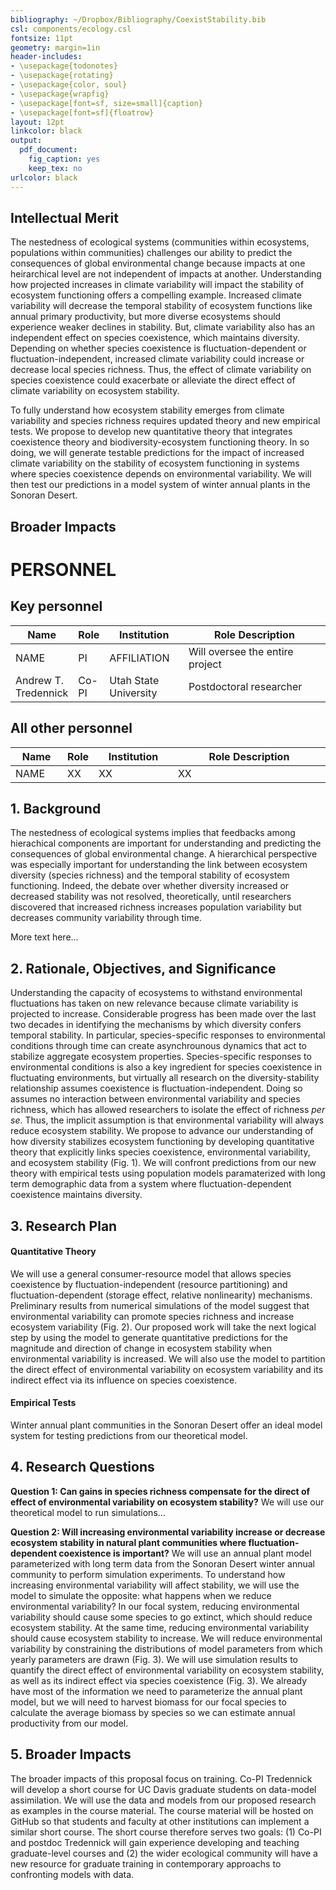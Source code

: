 ```yaml
---
bibliography: ~/Dropbox/Bibliography/CoexistStability.bib
csl: components/ecology.csl
fontsize: 11pt
geometry: margin=1in
header-includes:
- \usepackage{todonotes}
- \usepackage{rotating}
- \usepackage{color, soul}
- \usepackage{wrapfig}
- \usepackage[font=sf, size=small]{caption}
- \usepackage[font=sf]{floatrow}
layout: 12pt
linkcolor: black
output:
  pdf_document:
    fig_caption: yes
    keep_tex: no
urlcolor: black
---
```


\begin{center}
\textbf{\large{Preliminary Proposal: SG: New theory and empirical tests to understand the interactions among diversity, stability, and species coexistence}}
\end{center}

## Intellectual Merit
The nestedness of ecological systems (communities within ecosystems, populations within communities) challenges our ability to predict the consequences of global environmental change because impacts at one heirarchical level are not independent of impacts at another.
Understanding how projected increases in climate variability will impact the stability of ecosystem functioning offers a compelling example.
Increased climate variability will decrease the temporal stability of ecosystem functions like annual primary productivity, but more diverse ecosystems should experience weaker declines in stability.
But, climate variability also has an independent effect on species coexistence, which maintains diversity.
Depending on whether species coexistence is fluctuation-dependent or fluctuation-independent, increased climate variability could increase or decrease local species richness.
Thus, the effect of climate variability on species coexistence could exacerbate or alleviate the direct effect of climate variability on ecosystem stability.

To fully understand how ecosystem stability emerges from climate variability and species richness requires updated theory and new empirical tests.
We propose to develop new quantitative theory that integrates coexistence theory and biodiversity-ecosystem functioning theory.
In so doing, we will generate testable predictions for the impact of increased climate variability on the stability of ecosystem functioning in systems where species coexistence depends on environmental variability.
We will then test our predictions in a model system of winter annual plants in the Sonoran Desert.





## Broader Impacts

\newpage{}

# PERSONNEL

## Key personnel

Name | Role | Institution | Role Description
-------------- | -- | --------------------- | -----------------------------------------
NAME | PI | AFFILIATION | Will oversee the entire project 
Andrew T. Tredennick | Co-PI | Utah State University | Postdoctoral researcher


## All other personnel

Name | Role | Institution | Role Description
-------------- | -- | --------------------- | -----------------------------------------
NAME | XX | XX | XX

\newpage{}

1. Background
----------
The nestedness of ecological systems implies that feedbacks among hierachical components are important for understanding and predicting the consequences of global environmental change.
A hierarchical perspective was especially important for understanding the link between ecosystem diversity (species richness) and the temporal stability of ecosystem functioning.
Indeed, the debate over whether diversity increased or decreased stability was not resolved, theoretically, until researchers discovered that increased richness increases population variability but decreases community variability through time.


\begin{wrapfigure}[23]{r}{0.45\textwidth}
  \centering
     \includegraphics[height=2in]{../figures/coex-bef_concept-01.png}
  \caption{An integrated theory to understand the net effect of environmental variability on ecosystem stability. Coexistence theory (in orange bubble) has focused on how environmental variability can maintain diversity by stabilizing species coexistence, while diversity-stability theory (in blue bubble) has focused on the effect of species richness on ecosystem stability. In combination, environmental variability will decrease ecosystem stability, but it may also increase species richness, which can then increase ecosystem stability. We propose new theory and empirical tests to understand the full effect of environmental variability when it also promotes diversity (purple lines and question mark).}
\end{wrapfigure}

More text here...

2. Rationale, Objectives, and Significance
---------------------------------------
Understanding the capacity of ecosystems to withstand environmental fluctuations has taken on new relevance because climate variability is projected to increase.
Considerable progress has been made over the last two decades in identifying the mechanisms by which diversity confers temporal stability.
In particular, species-specific responses to environmental conditions through time can create asynchrounous dynamics that act to stabilize aggregate ecosystem properties.
Species-specific responses to environmental conditions is also a key ingredient for species coexistence in fluctuating environments, but virtually all research on the diversity-stability relationship assumes coexistence is fluctuation-independent.
Doing so assumes no interaction between environmental variability and species richness, which has allowed researchers to isolate the effect of richness *per se*.
Thus, the implicit assumption is that environmental variability will always reduce ecosystem stability.
We propose to advance our understanding of how diversity stabilizes ecosystem functioning by developing quantitative theory that explicitly links species coexistence, environmental variability, and ecosystem stability (Fig. 1).
We will confront predictions from our new theory with empirical tests using population models paramaterized with long term demographic data from a system where fluctuation-dependent coexistence maintains diversity.

3. Research Plan
-------------
#### Quantitative Theory
We will use a general consumer-resource model that allows species coexistence by fluctuation-independent (resource partitioning) and fluctuation-dependent (storage effect, relative nonlinearity) mechanisms.
Preliminary results from numerical simulations of the model suggest that environmental variability can promote species richness and increase ecosystem variability (Fig. 2).
Our proposed work will take the next logical step by using the model to generate quantitative predictions for the magnitude and direction of change in ecosystem stability when environmental variability is increased.
We will also use the model to partition the direct effect of environmental variability on ecosystem variability and its indirect effect via its influence on species coexistence.

\begin{wrapfigure}[17]{r}{0.3\textwidth}
  \centering
     \includegraphics[height=2in]{../figures/prelim_theory.png}
  \caption{A positive relationship between ecosystem variability and species richness emerges from our theoretical model when we allow environmental variability to dertermine the number of species present (shown in inset, where $\sigma^2_E$ is the environmental variance).}
\end{wrapfigure}

#### Empirical Tests
Winter annual plant communities in the Sonoran Desert offer an ideal model system for testing predictions from our theoretical model.


4. Research Questions
------------------
**Question 1: Can gains in species richness compensate for the direct of effect of environmental variability on ecosystem stability?** We will use our theoretical model to run simulations...

**Question 2: Will increasing environmental variability increase or decrease ecosystem stability in natural plant communities where fluctuation-dependent coexistence is important?** We will use an annual plant model parameterized with long term data from the Sonoran Desert winter annual community to perform simulation experiments. 
To understand how increasing environmental variability will affect stability, we will use the model to simulate the opposite: what happens when we reduce environmental variability? 
In our focal system, reducing environmental variability should cause some species to go extinct, which should reduce ecosystem stability.
At the same time, reducing environmental variability should cause ecosystem stability to increase.
We will reduce environmental variability by constraining the distributions of model parameters from which yearly parameters are drawn (Fig. 3).
We will use simulation results to quantify the direct effect of environmental variability on ecosystem stability, as well as its indirect effect via species coexistence (Fig. 3).
We already have most of the information we need to parameterize the annual plant model, but we will need to harvest biomass for our focal species to calculate the average biomass by species so we can estimate annual productivity from our model.

5. Broader Impacts
------------------
The broader impacts of this proposal focus on training.
Co-PI Tredennick will develop a short course for UC Davis graduate students on data-model assimilation.
We will use the data and models from our proposed research as examples in the course material.
The course material will be hosted on GitHub so that students and faculty at other institutions can implement a similar short course.
The short course therefore serves two goals: (1) Co-PI and postdoc Tredennick will gain experience developing and teaching graduate-level courses and (2) the wider ecological community will have a new resource for graduate training in contemporary approachs to confronting models with data.

